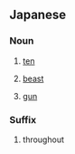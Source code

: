 {{also|しゅう}}
==Japanese==

===Noun===
{{ja-noun}}

# {{ja-def|十}} [[ten]]
# {{ja-def|獣}} [[beast]]
# {{ja-def|銃}} [[gun]]

===Suffix===
{{ja-pos|suffix}}

# {{ja-def|中}} throughout